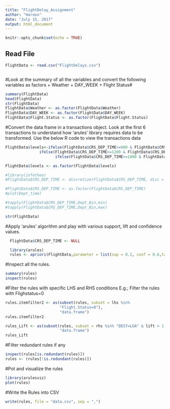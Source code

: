 ```yaml
---
title: "FlightDelay_Assignment"
author: "Haroon"
date: "July 15, 2017"
output: html_document
---
```


```r
knitr::opts_chunk$set(echo = TRUE)
```

## Read File



```r

FlightData <- read.csv("FlightDelays.csv")



```

#Look at the summary of all the variables and convert the following variables as factors + Weather + DAY_WEEK + Flight Status# 



```r

summary(FlightData)
head(FlightData)
str(FlightData)
FlightData$Weather <- as.factor(FlightData$Weather)
FlightData$DAY_WEEK <- as.factor(FlightData$DAY_WEEK)
FlightData$Flight.Status <- as.factor(FlightData$Flight.Status)


```

#Convert the data frame in a transactions object. Look at the first 6 transactions to understand how 'arules' library requires data to be transformed. Use the below R code to view the transactions data

```r

FlightData$levels<-ifelse(FlightData$CRS_DEP_TIME>=600 & FlightData$CRS_DEP_TIME<=1200,"level1",
               ifelse(FlightData$CRS_DEP_TIME>=1200 & FlightData$CRS_DEP_TIME<=1800,"level2",
                      ifelse(FlightData$CRS_DEP_TIME>=1800 & FlightData$CRS_DEP_TIME<=2100,"level3","level4")))

FlightData$levels <- as.factor(FlightData$levels)

#library(infotheo)
#FlightData$CRS_DEP_TIME <- discretize(FlightData$CRS_DEP_TIME, disc = 'equalwidth', nbins = 4)

#FlightData$CRS_DEP_TIME <- as.factor(FlightData$CRS_DEP_TIME)
#plot(Dept_time)

#tapply(FlightData$CRS_DEP_TIME,Dept_Bin,min)
#tapply(FlightData$CRS_DEP_TIME,Dept_Bin,max)

```

```r

str(FlightData)

```

#Apply 'arules' algorithm and play with various support, lift and confidence values.

```r
  FlightData$CRS_DEP_TIME <- NULL  

  library(arules)
  rules <- apriori(FlightData,parameter = list(sup = 0.2, conf = 0.6,target="rules"))

```


#Inspect all the rules.

```r

summary(rules)
inspect(rules)

```


#Filter the rules with specific LHS and RHS conditions E.g.; Filter the rules with Flighstatus=0

```r

rules.itemfilter2 <- as(subset(rules, subset = lhs %in% 
                        "Flight.Status=0"),
                        "data.frame")
rules.itemfilter2 

rules_Lift <- as(subset(rules, subset = rhs %in% "DEST=LGA" & lift > 1.01),
                        "data.frame")
rules_Lift


```


#Filter redundant rules if any

```r

inspect(rules[is.redundant(rules)])
rules <- (rules[!is.redundant(rules)])

```



#Pot and visualize the rules

```r

library(arulesviz)
plot(rules)

```


#Write the Rules into CSV


```r

write(rules, file = "data.csv", sep = ",")

```

